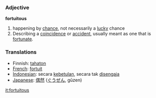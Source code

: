 === Adjective ===

'''fortuitous'''

# happening by [[chance]], not necessarily a [[lucky]] chance
# Describing a [[coincidence]] or [[accident]], usually meant as one that is [[fortunate]].

=== Translations ===
*Finnish: [[tahaton]]
*[[French]]: [[fortuit]]
*[[Indonesian]]: secara [[betul|kebetulan]], secara tak [[sengaja|disengaja]]
*[[Japanese]]: [[偶然]] ([[ぐうぜん]], gūzen)

[[it:fortuitous]]